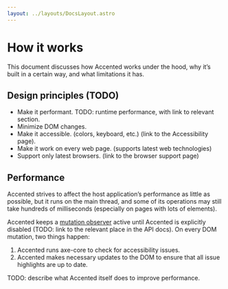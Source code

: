 ```yaml
---
layout: ../layouts/DocsLayout.astro
---
```



# How it works

This document discusses how Accented works under the hood,
why it’s built in a certain way,
and what limitations it has.

<TableOfContents />

## Design principles (TODO)

- Make it performant. TODO: runtime performance, with link to relevant section.
- Minimize DOM changes.
- Make it accessible. (colors, keyboard, etc.) (link to the Accessibility page).
- Make it work on every web page. (supports latest web technologies)
- Support only latest browsers. (link to the browser support page)

## Performance

Accented strives to affect the host application’s performance
as little as possible,
but it runs on the main thread,
and some of its operations may still take hundreds of milliseconds
(especially on pages with lots of elements).

Accented keeps a [mutation observer](https://developer.mozilla.org/en-US/docs/Web/API/MutationObserver)
active until Accented is explicitly disabled (TODO: link to the relevant place in the API docs).
On every DOM mutation, two things happen:

1. Accented runs axe-core to check for accessibility issues.
2. Accented makes necessary updates to the DOM to ensure that all issue highlights are up to date.

TODO: describe what Accented itself does to improve performance.
